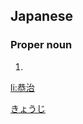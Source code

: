 ==Japanese==
{{ja-kanjitab|恭|治}}

===Proper noun===
{{ja-pos|proper|きょうじ}}

# {{given name|male|lang=ja}}

[[Category:Japanese male given names|きょうじ]]

[[li:恭治]]